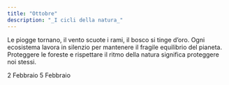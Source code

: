 ```yaml
---
title: "Ottobre"
description: "_I cicli della natura_"
---
```

Le piogge tornano, il vento scuote i rami, il bosco si tinge d’oro. Ogni ecosistema lavora in silenzio per mantenere il fragile equilibrio del pianeta. Proteggere le foreste e rispettare il ritmo della natura significa proteggere noi stessi.

<CardGroup cols="2">
  <Card title="Giornata mondiale delle zone umide " icon="droplet" color="#00c0ff" horizontal href="/mesi/febbraio/zoneumide">
    2 Febbraio
  </Card>
  <Card title="Giornata mondiale contro lo spreco alimentare" icon="banana" color="#00c0ff" horizontal href="/mesi/febbraio/sprecoalimentare">
    5 Febbraio
  </Card>
</CardGroup>